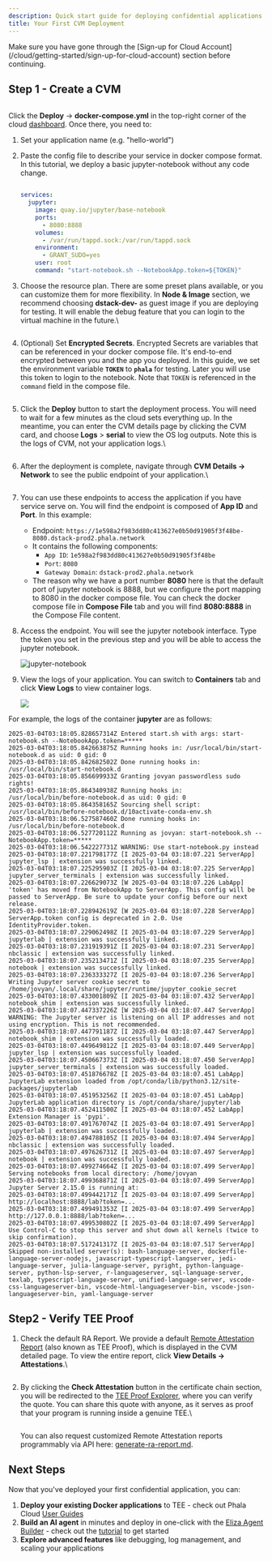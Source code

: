 ```yaml
---
description: Quick start guide for deploying confidential applications on Phala Cloud.
title: Your First CVM Deployment
---
```



<Note type="warning">
Make sure you have gone through the [Sign-up for Cloud Account](/cloud/getting-started/sign-up-for-cloud-account) section before continuing.
</Note>

## Step 1 - Create a CVM

<Frame caption="Create CVM">
    <img src="/images/image (2).png" alt="" />
</Frame>

Click the **Deploy** -> **docker-compose.yml** in the top-right corner of the cloud [dashboard](https://cloud.phala.network/dashboard). Once there, you need to:

1. Set your application name (e.g. "hello-world")
2.  Paste the config file to describe your service in docker compose format. In this tutorial, we deploy a basic jupyter-notebook without any code change.

    <Frame caption="Docker Compose File">
        <img src="/images/image (1) (1).png" alt="" />
    </Frame>

    ```yaml
    services:
      jupyter:
        image: quay.io/jupyter/base-notebook
        ports:
          - 8080:8888
        volumes:
          - /var/run/tappd.sock:/var/run/tappd.sock
        environment:
          - GRANT_SUDO=yes
        user: root
        command: "start-notebook.sh --NotebookApp.token=${TOKEN}"
    ```
3.  Choose the resource plan. There are some preset plans available, or you can customize them for more flexibility. In **Node & Image** section, we recommend choosing **dstack-dev-** as guest image if you are deploying for testing. It will enable the debug feature that you can login to the virtual machine in the future.\


    <Frame caption="Compute Resources">
        <img src="/images/image (2) (1).png" alt="" />
    </Frame>
4.  (Optional) Set **Encrypted Secrets**. Encrypted Secrets are variables that can be referenced in your docker compose file. It's end-to-end encrypted between you and the app you deployed. In this guide, we set the environment variable **`TOKEN`** to **`phala`** for testing. Later you will use this token to login to the notebook. Note that `TOKEN` is referenced in the `command` field in the compose file.\
    &#x20; &#x20;

    <Frame caption="Encrypted Secrets">
        <img src="/images/image (3).png" alt="" />
    </Frame>
5.  Click the **Deploy** button to start the deployment process. You will need to wait for a few minutes as the cloud sets everything up. In the meantime, you can enter the CVM details page by clicking the CVM card, and choose **Logs** > **serial** to view the OS log outputs. Note this is the logs of CVM, not your application logs.\


    <div align="center"><Frame caption="The CVM is starting">
        <img src="/images/image (4).png" alt="" />
    </Frame></div>

    <Frame caption="View CVM serial logs">
        <img src="/images/image (5).png" alt="" />
    </Frame>
6.  After the deployment is complete, navigate through **CVM Details → Network** to see the public endpoint of your application.\


    <Frame caption="App Endpoints">
        <img src="/images/image (24).png" alt="" />
    </Frame>
7. You can use these endpoints to access the application if you have service serve on. You will find the endpoint is composed of **App ID** and **Port**. In this example:
   * Endpoint: `https://1e598a2f983dd80c413627e0b50d91905f3f48be-8080.dstack-prod2.phala.network`&#x20;
   * It contains the following components:
     * `App ID`: `1e598a2f983dd80c413627e0b50d91905f3f48be`
     * `Port`: `8080`
     * `Gateway Domain`: `dstack-prod2.phala.network`
   * The reason why we have a port number **8080** here is that the default port of jupyter notebook is 8888, but we configure the port mapping to 8080 in the docker compose file. You can check the docker compose file in **Compose File** tab and you will find **8080:8888** in the Compose File content.
8.  Access the endpoint. You will see the jupyter notebook interface. Type the token you set in the previous step and you will be able to access the jupyter notebook.

    <Frame caption="Access your app">
        <img src="/images/cloud-jupyter-notebook.png" alt="jupyter-notebook" />
    </Frame>
9.  View the logs of your application. You can switch to **Containers** tab and click **View Logs** to view container logs.&#x20;

    <Frame>
        <img src="/images/image (7).png" />
    </Frame>

For example, the logs of the container **jupyter** are as follows:

```
2025-03-04T03:18:05.828657314Z Entered start.sh with args: start-notebook.sh --NotebookApp.token=*****
2025-03-04T03:18:05.842663875Z Running hooks in: /usr/local/bin/start-notebook.d as uid: 0 gid: 0
2025-03-04T03:18:05.842682502Z Done running hooks in: /usr/local/bin/start-notebook.d
2025-03-04T03:18:05.856699933Z Granting jovyan passwordless sudo rights!
2025-03-04T03:18:05.864340938Z Running hooks in: /usr/local/bin/before-notebook.d as uid: 0 gid: 0
2025-03-04T03:18:05.864358165Z Sourcing shell script: /usr/local/bin/before-notebook.d/10activate-conda-env.sh
2025-03-04T03:18:06.527587460Z Done running hooks in: /usr/local/bin/before-notebook.d
2025-03-04T03:18:06.527720112Z Running as jovyan: start-notebook.sh --NotebookApp.token=*****
2025-03-04T03:18:06.542227731Z WARNING: Use start-notebook.py instead
2025-03-04T03:18:07.221798177Z [I 2025-03-04 03:18:07.221 ServerApp] jupyter_lsp | extension was successfully linked.
2025-03-04T03:18:07.225295903Z [I 2025-03-04 03:18:07.225 ServerApp] jupyter_server_terminals | extension was successfully linked.
2025-03-04T03:18:07.226629073Z [W 2025-03-04 03:18:07.226 LabApp] 'token' has moved from NotebookApp to ServerApp. This config will be passed to ServerApp. Be sure to update your config before our next release.
2025-03-04T03:18:07.228942619Z [W 2025-03-04 03:18:07.228 ServerApp] ServerApp.token config is deprecated in 2.0. Use IdentityProvider.token.
2025-03-04T03:18:07.229062498Z [I 2025-03-04 03:18:07.229 ServerApp] jupyterlab | extension was successfully linked.
2025-03-04T03:18:07.231919391Z [I 2025-03-04 03:18:07.231 ServerApp] nbclassic | extension was successfully linked.
2025-03-04T03:18:07.235213471Z [I 2025-03-04 03:18:07.235 ServerApp] notebook | extension was successfully linked.
2025-03-04T03:18:07.236333327Z [I 2025-03-04 03:18:07.236 ServerApp] Writing Jupyter server cookie secret to /home/jovyan/.local/share/jupyter/runtime/jupyter_cookie_secret
2025-03-04T03:18:07.433001809Z [I 2025-03-04 03:18:07.432 ServerApp] notebook_shim | extension was successfully linked.
2025-03-04T03:18:07.447337226Z [W 2025-03-04 03:18:07.447 ServerApp] WARNING: The Jupyter server is listening on all IP addresses and not using encryption. This is not recommended.
2025-03-04T03:18:07.447791187Z [I 2025-03-04 03:18:07.447 ServerApp] notebook_shim | extension was successfully loaded.
2025-03-04T03:18:07.449649812Z [I 2025-03-04 03:18:07.449 ServerApp] jupyter_lsp | extension was successfully loaded.
2025-03-04T03:18:07.450667373Z [I 2025-03-04 03:18:07.450 ServerApp] jupyter_server_terminals | extension was successfully loaded.
2025-03-04T03:18:07.451876678Z [I 2025-03-04 03:18:07.451 LabApp] JupyterLab extension loaded from /opt/conda/lib/python3.12/site-packages/jupyterlab
2025-03-04T03:18:07.451953256Z [I 2025-03-04 03:18:07.451 LabApp] JupyterLab application directory is /opt/conda/share/jupyter/lab
2025-03-04T03:18:07.452411500Z [I 2025-03-04 03:18:07.452 LabApp] Extension Manager is 'pypi'.
2025-03-04T03:18:07.491767074Z [I 2025-03-04 03:18:07.491 ServerApp] jupyterlab | extension was successfully loaded.
2025-03-04T03:18:07.494788105Z [I 2025-03-04 03:18:07.494 ServerApp] nbclassic | extension was successfully loaded.
2025-03-04T03:18:07.497626731Z [I 2025-03-04 03:18:07.497 ServerApp] notebook | extension was successfully loaded.
2025-03-04T03:18:07.499274664Z [I 2025-03-04 03:18:07.499 ServerApp] Serving notebooks from local directory: /home/jovyan
2025-03-04T03:18:07.499368871Z [I 2025-03-04 03:18:07.499 ServerApp] Jupyter Server 2.15.0 is running at:
2025-03-04T03:18:07.499442171Z [I 2025-03-04 03:18:07.499 ServerApp] http://localhost:8888/lab?token=...
2025-03-04T03:18:07.499491353Z [I 2025-03-04 03:18:07.499 ServerApp]     http://127.0.0.1:8888/lab?token=...
2025-03-04T03:18:07.499530802Z [I 2025-03-04 03:18:07.499 ServerApp] Use Control-C to stop this server and shut down all kernels (twice to skip confirmation).
2025-03-04T03:18:07.517241317Z [I 2025-03-04 03:18:07.517 ServerApp] Skipped non-installed server(s): bash-language-server, dockerfile-language-server-nodejs, javascript-typescript-langserver, jedi-language-server, julia-language-server, pyright, python-language-server, python-lsp-server, r-languageserver, sql-language-server, texlab, typescript-language-server, unified-language-server, vscode-css-languageserver-bin, vscode-html-languageserver-bin, vscode-json-languageserver-bin, yaml-language-server
```

## Step2 - Verify TEE Proof

1.  Check the default RA Report. We provide a default [Remote Attestation Report](https://sgx101.gitbook.io/sgx101/sgx-bootstrap/attestation#remote-attestation-primitives) (also known as TEE Proof), which is displayed in the CVM detailed page. To view the entire report, click **View Details → Attestations**.\


    <Frame caption="Attestations">
        <img src="/images/image (9).png" alt="" />
    </Frame>
2.  By clicking the **Check Attestation** button in the certificate chain section, you will be redirected to the [TEE Proof Explorer](https://proof.t16z.com/), where you can verify the quote. You can share this quote with anyone, as it serves as proof that your program is running inside a genuine TEE.\


    <Frame caption="Check Attestation">
        <img src="/images/image (8).png" alt="" />
    </Frame>

    You can also request customized Remote Attestation reports programmably via API here: [generate-ra-report.md](/phala-cloud/phala-cloud-user-guides/building-with-tee/generate-ra-report).

## Next Steps

Now that you've deployed your first confidential application, you can:

1. **Deploy your existing Docker applications** to TEE - check out Phala Cloud [User Guides](/phala-cloud/phala-cloud-user-guides)
2. **Build an AI agent** in minutes and deploy in one-click with the [Eliza Agent Builder](https://cloud.phala.network/eliza) - check out the [tutorial](https://phala.network/posts/guide-to-exploring-the-phala-cloud-agent-builder) to get started
3. **Explore advanced features** like debugging, log management, and scaling your applications
